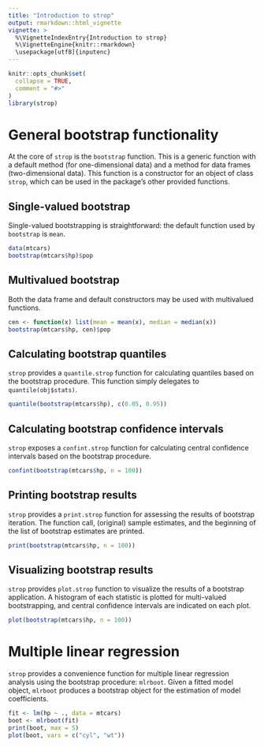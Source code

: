 ```yaml
---
title: "Introduction to strop"
output: rmarkdown::html_vignette
vignette: >
  %\VignetteIndexEntry{Introduction to strop}
  %\VignetteEngine{knitr::rmarkdown}
  \usepackage[utf8]{inputenc}
---
```


```r
knitr::opts_chunk$set(
  collapse = TRUE,
  comment = "#>"
)
library(strop)
```

# General bootstrap functionality

At the core of `strop` is the `bootstrap` function. This is a generic function with a default method (for one-dimensional data) and a method for data frames (two-dimensional data). This function is a constructor for an object of class `strop`, which can be used in the package's other provided functions.

## Single-valued bootstrap

Single-valued bootstrapping is straightforward: the default function used by `bootstrap` is `mean`.

```r
data(mtcars)
bootstrap(mtcars$hp)$pop
```

## Multivalued bootstrap

Both the data frame and default constructors may be used with multivalued functions.

```r
cen <- function(x) list(mean = mean(x), median = median(x))
bootstrap(mtcars$hp, cen)$pop
```

## Calculating bootstrap quantiles

`strop` provides a `quantile.strop` function for calculating quantiles based on the bootstrap procedure. This function simply delegates to `quantile(obj$stats)`.

```r
quantile(bootstrap(mtcars$hp), c(0.05, 0.95))
```

## Calculating bootstrap confidence intervals

`strop` exposes a `confint.strop` function for calculating central confidence intervals based on the bootstrap procedure.

```r
confint(bootstrap(mtcars$hp, n = 100))
```

## Printing bootstrap results

`strop` provides a `print.strop` function for assessing the results of bootstrap iteration. The function call, (original) sample estimates, and the beginning of the list of bootstrap estimates are printed.

```r
print(bootstrap(mtcars$hp, n = 100))
```

## Visualizing bootstrap results

`strop` provides `plot.strop` function to visualize the results of a bootstrap application. A histogram of each statistic is plotted for multi-valued bootstrapping, and central confidence intervals are indicated on each plot.

```r
plot(bootstrap(mtcars$hp, n = 100))
```

# Multiple linear regression

`strop` provides a convenience function for multiple linear regression analysis using the bootstrap procedure: `mlrboot`. Given a fitted model object, `mlrboot` produces a bootstrap object for the estimation of model coefficients.

```r
fit <- lm(hp ~ ., data = mtcars)
boot <- mlrboot(fit)
print(boot, max = 5)
plot(boot, vars = c("cyl", "wt"))
```
